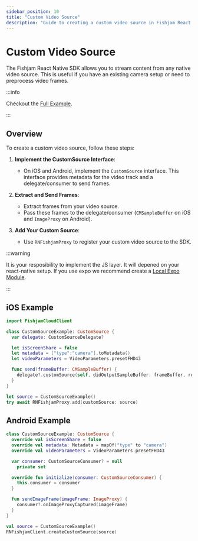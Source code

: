 ```yaml
---
sidebar_position: 10
title: "Custom Video Source"
description: "Guide to creating a custom video source in Fishjam React Native SDK"
---
```



# Custom Video Source

The Fishjam React Native SDK allows you to stream content from any native video source. This is useful if you have an existing camera setup or need to preprocess video frames.

:::info

Checkout the [Full Example](https://github.com/fishjam-cloud/mobile-client-sdk/tree/3473afd51ff3a4dc5849463d1ff8a4028e428739/examples/vision-camera).

:::

## Overview

To create a custom video source, follow these steps:

1. **Implement the CustomSource Interface**:

   - On iOS and Android, implement the `CustomSource` interface. This interface provides metadata for the video track and a delegate/consumer to send frames.

2. **Extract and Send Frames**:

   - Extract frames from your video source.
   - Pass these frames to the delegate/consumer (`CMSampleBuffer` on iOS and `ImageProxy` on Android).

3. **Add Your Custom Source**:
   - Use `RNFishjamProxy` to register your custom video source to the SDK.

:::warning

It is your resposibility to implement the JS layer. It will depened on your react-native setup. If you use expo we recommend create a [Local Expo Module](https://docs.expo.dev/modules/get-started/).

:::

## iOS Example

```swift
import FishjamCloudClient

class CustomSourceExample: CustomSource {
  var delegate: CustomSourceDelegate?

  let isScreenShare = false
  let metadata = ["type":"camera"].toMetadata()
  let videoParameters = VideoParameters.presetFHD43

  func send(frameBuffer: CMSampleBuffer) {
    delegate?.customSource(self, didOutputSampleBuffer: frameBuffer, rotation: .ninety)
  }
}
```

```swift
let source = CustomSourceExample()
try await RNFishjamProxy.add(customSource: source)
```

## Android Example

```kotlin
class CustomSourceExample: CustomSource {
  override val isScreenShare = false
  override val metadata: Metadata = mapOf("type" to "camera")
  override val videoParameters = VideoParameters.presetFHD43

  var consumer: CustomSourceConsumer? = null
    private set

  override fun initialize(consumer: CustomSourceConsumer) {
    this.consumer = consumer
  }

  fun sendImageFrame(imageFrame: ImageProxy) {
    consumer?.onImageProxyCaptured(imageFrame)
  }
}
```

```kotlin
val source = CustomSourceExample()
RNFishjamClient.createCustomSource(source)
```
